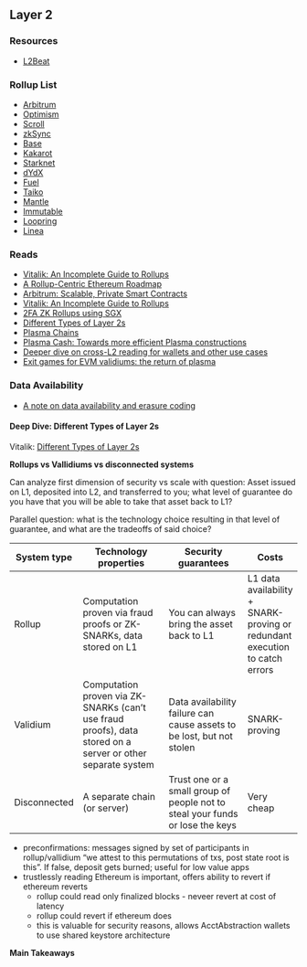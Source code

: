 ## Layer 2

### Resources

- [L2Beat](https://l2beat.com/scaling/summary)

### Rollup List

- [Arbitrum](https://arbitrum.io/)
- [Optimism](https://www.optimism.io/)
- [Scroll](https://scroll.io/)
- [zkSync](https://zksync.io/)
- [Base](https://base.org/)
- [Kakarot](https://www.kakarot.org/)
- [Starknet](https://www.starknet.io/en)
- [dYdX](https://dydx.exchange/)
- [Fuel](https://www.fuel.network/)
- [Taiko](https://taiko.xyz/)
- [Mantle](https://www.mantle.xyz/)
- [Immutable](https://www.immutable.com/)
- [Loopring](https://loopring.org/#/)
- [Linea](https://linea.build/)

### Reads

- [Vitalik: An Incomplete Guide to Rollups](https://vitalik.ca/general/2021/01/05/rollup.html)
- [A Rollup-Centric Ethereum Roadmap](https://ethereum-magicians.org/t/a-rollup-centric-ethereum-roadmap/4698)
- [Arbitrum: Scalable, Private Smart Contracts](https://www.usenix.org/system/files/conference/usenixsecurity18/sec18-kalodner.pdf)
- [Vitalik: An Incomplete Guide to Rollups](https://vitalik.ca/general/2021/01/05/rollup.html)
- [2FA ZK Rollups using SGX](https://ethresear.ch/t/2fa-zk-rollups-using-sgx/14462)
- [Different Types of Layer 2s](https://vitalik.ca/general/2023/10/31/l2types.html)
- [Plasma Chains](https://ethereum.org/en/developers/docs/scaling/plasma/)
- [Plasma Cash: Towards more efficient Plasma constructions](https://arxiv.org/abs/1911.12095)
- [Deeper dive on cross-L2 reading for wallets and other use cases](https://vitalik.ca/general/2023/06/20/deeperdive.html)
- [Exit games for EVM validiums: the return of plasma](https://vitalik.ca/general/2023/11/14/neoplasma.html)

### Data Availability

- [A note on data availability and erasure coding](https://github.com/ethereum/research/wiki/A-note-on-data-availability-and-erasure-coding)

#### Deep Dive: Different Types of Layer 2s

Vitalik: [Different Types of Layer 2s](https://vitalik.ca/general/2023/10/31/l2types.html)

**Rollups vs Vallidiums vs disconnected systems**

Can analyze first dimension of security vs scale with question: Asset issued on L1, deposited into L2, and transferred to you; what level of guarantee do you have that you will be able to take that asset back to L1?

Parallel question: what is the technology choice resulting in that level of guarantee, and what are the tradeoffs of said choice?

| System type | Technology properties | Security guarantees | Costs |
|-------------|-----------------------|---------------------|-------|
| Rollup      | Computation proven via fraud proofs or ZK-SNARKs, data stored on L1 | You can always bring the asset back to L1 | L1 data availability + SNARK-proving or redundant execution to catch errors |
| Validium    | Computation proven via ZK-SNARKs (can't use fraud proofs), data stored on a server or other separate system | Data availability failure can cause assets to be lost, but not stolen | SNARK-proving |
| Disconnected | A separate chain (or server) | Trust one or a small group of people not to steal your funds or lose the keys | Very cheap |

- preconfirmations: messages signed by set of participants in rollup/vallidium "we attest to this permutations of txs, post state root is this". If false, deposit gets burned; useful for low value apps
- trustlessly reading Ethereum is important, offers ability to revert if ethereum reverts
    - rollup could read only finalized blocks - neveer revert at cost of latency
    - rollup could revert if ethereum does
    - this is valuable for security reasons, allows AcctAbstraction wallets to use shared keystore architecture

**Main Takeaways**